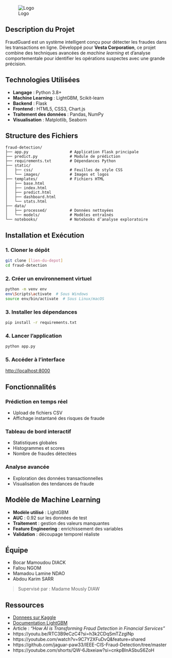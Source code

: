 

![Logo](static/images/logo.png)

## Description du Projet

FraudGuard est un système intelligent conçu pour détecter les fraudes dans les transactions en ligne. Développé pour **Vesta Corporation**, ce projet combine des techniques avancées de *machine learning* et d’analyse comportementale pour identifier les opérations suspectes avec une grande précision.

##  Technologies Utilisées

- **Langage** : Python 3.8+
- **Machine Learning** : LightGBM, Scikit-learn
- **Backend** : Flask
- **Frontend** : HTML5, CSS3, Chart.js
- **Traitement des données** : Pandas, NumPy
- **Visualisation** : Matplotlib, Seaborn

##  Structure des Fichiers

```
fraud-detection/
├── app.py                  # Application Flask principale
├── predict.py              # Module de prédiction
├── requirements.txt        # Dépendances Python
├── static/
│   ├── css/                # Feuilles de style CSS
│   └── images/             # Images et logos
├── templates/              # Fichiers HTML
│   ├── base.html
│   ├── index.html
│   ├── predict.html
│   ├── dashboard.html
│   └── stats.html
├── data/
│   ├── processed/          # Données nettoyées
│   └── models/             # Modèles entraînés
└── notebooks/              # Notebooks d’analyse exploratoire
```

##  Installation et Exécution

### 1. Cloner le dépôt

```bash
git clone [lien-du-depot]
cd fraud-detection
```

### 2. Créer un environnement virtuel

```bash
python -m venv env
env\Scripts\activate  # Sous Windows
source env/bin/activate  # Sous Linux/macOS
```

### 3. Installer les dépendances

```bash
pip install -r requirements.txt
```

### 4. Lancer l’application

```bash
python app.py
```

### 5. Accéder à l’interface

[http://localhost:8000](http://localhost:8000)

## Fonctionnalités

###  Prédiction en temps réel

- Upload de fichiers CSV
- Affichage instantané des risques de fraude

###  Tableau de bord interactif

- Statistiques globales
- Histogrammes et scores
- Nombre de fraudes détectées

### Analyse avancée

- Exploration des données transactionnelles
- Visualisation des tendances de fraude

## Modèle de Machine Learning

- **Modèle utilisé** : LightGBM
- **AUC** : 0.92 sur les données de test
- **Traitement** : gestion des valeurs manquantes
- **Feature Engineering** : enrichissement des variables
- **Validation** : découpage temporel réaliste

## Équipe

- Bocar Mamoudou DIACK  
- Fallou NGOM  
- Mamadou Lamine NDAO  
- Abdou Karim SARR  

>  Supervisé par : Madame Mously DIAW

##  Ressources

- [Donnees sur Kaggle](https://www.kaggle.com/c/ieee-fraud-detection)
- [Documentation LightGBM](https://lightgbm.readthedocs.io/)
- Article : *"How AI is Transforming Fraud Detection in Financial Services"*
- https://youtu.be/RTC3B9eCzC4?si=h3k2CDqSmTZzglNp
- https://youtube.com/watch?v=9C7Y2XFuDvQ&feature=shared
- https://github.com/jaguar-paw33/IEEE-CIS-Fraud-Detection/tree/master
- https://youtube.com/shorts/QW-6Jbxeiaw?si=cnkpBlnASbuS6ZoH
